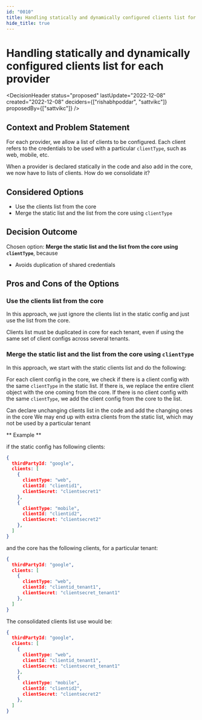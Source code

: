 ```yaml
---
id: "0010"
title: Handling statically and dynamically configured clients list for each provider
hide_title: true
---
```



# Handling statically and dynamically configured clients list for each provider

<DecisionHeader status="proposed" lastUpdate="2022-12-08" created="2022-12-08" deciders={["rishabhpoddar", "sattvikc"]} proposedBy={["sattvikc"]} />

## Context and Problem Statement

For each provider, we allow a list of clients to be configured. Each client refers to the credentials to be used with a particular `clientType`, such as web, mobile, etc.

When a provider is declared statically in the code and also add in the core, we now have to lists of clients. How do we consolidate it?

## Considered Options

* Use the clients list from the core
* Merge the static list and the list from the core using `clientType`


## Decision Outcome

Chosen option: **Merge the static list and the list from the core using `clientType`**, because

* Avoids duplication of shared credentials

## Pros and Cons of the Options

### Use the clients list from the core

In this approach, we just ignore the clients list in the static config and just use the list from the core.

<ArgumentCon> Clients list must be duplicated in core for each tenant, even if using the same set of client configs across several tenants. </ArgumentCon>


### Merge the static list and the list from the core using `clientType`

In this approach, we start with the static clients list and do the following:

For each client config in the core, we check if there is a client config with the same `clientType` in the static list. If there is, we replace the entire client object with the one coming from the core. If there is no client config with the same `clientType`, we add the client config from the core to the list.

<ArgumentPro> Can declare unchanging clients list in the code and add the changing ones in the core </ArgumentPro>
<ArgumentNeut> We may end up with extra clients from the static list, which may not be used by a particular tenant </ArgumentNeut>

** Example **

if the static config has following clients:

```json
{
  thirdPartyId: "google",
  clients: [
    {
      clientType: "web",
      clientId: "clientid1",
      clientSecret: "clientsecret1"
    },
    {
      clientType: "mobile",
      clientId: "clientid2",
      clientSecret: "clientsecret2"
    },
  ]
}
```

and the core has the following clients, for a particular tenant:

```json
{
  thirdPartyId: "google",
  clients: [
    {
      clientType: "web",
      clientId: "clientid_tenant1",
      clientSecret: "clientsecret_tenant1"
    },
  ]
}
```

The consolidated clients list use would be:

```json
{
  thirdPartyId: "google",
  clients: [
    {
      clientType: "web",
      clientId: "clientid_tenant1",
      clientSecret: "clientsecret_tenant1"
    },
    {
      clientType: "mobile",
      clientId: "clientid2",
      clientSecret: "clientsecret2"
    },
  ]
}
```
